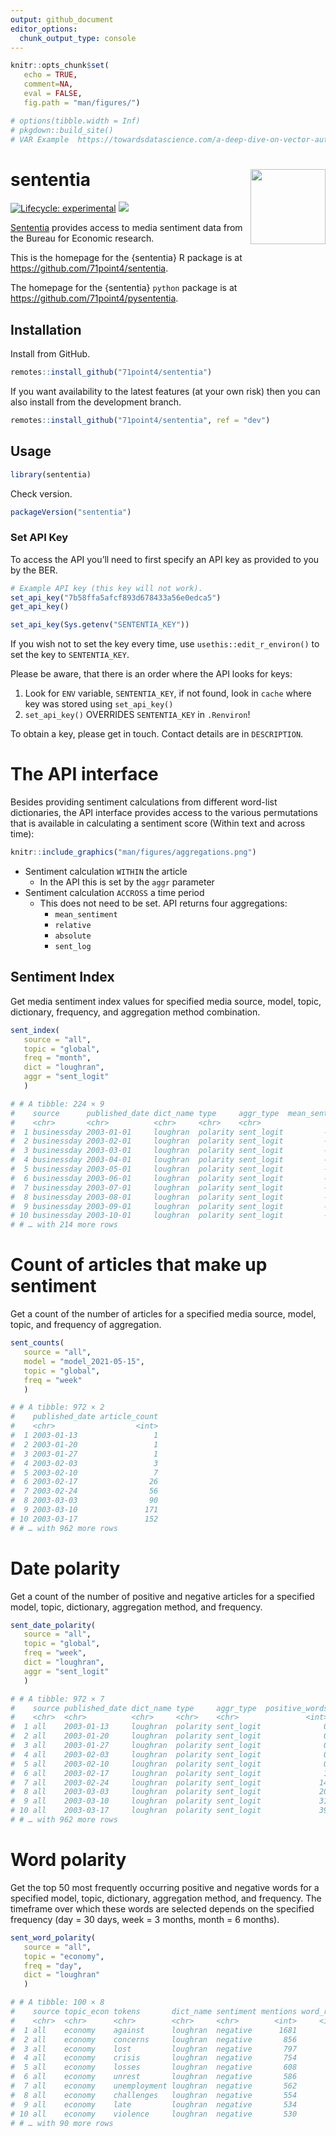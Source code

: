 ```yaml
---
output: github_document
editor_options: 
  chunk_output_type: console
---
```


```r
knitr::opts_chunk$set(
   echo = TRUE, 
   comment=NA,
   eval = FALSE, 
   fig.path = "man/figures/")

# options(tibble.width = Inf)
# pkgdown::build_site()
# VAR Example  https://towardsdatascience.com/a-deep-dive-on-vector-autoregression-in-r-58767ebb3f06
```

# sententia <img src="man/figures/logo.png" align="right" alt="" width="120" />

[![Lifecycle: experimental](https://img.shields.io/badge/lifecycle-experimental-orange.svg)](https://www.tidyverse.org/lifecycle/#experimental)
[![](https://img.shields.io/github/last-commit/71point4/sententia.svg)](https://github.com/71point4/sententia/commits/develop)

[Sententia](https://github.com/71point4/sententia) provides access to media sentiment data from the Bureau for Economic research.

This is the homepage for the {sententia} R package is at <https://github.com/71point4/sententia>.

The homepage for the {sententia} `python` package is at <https://github.com/71point4/pysententia>.

## Installation

Install from GitHub.

```r
remotes::install_github("71point4/sententia")
```

If you want availability to the latest features (at your own risk) then you can also install from the development branch.

```r
remotes::install_github("71point4/sententia", ref = "dev")
```

## Usage

```r
library(sententia)
```

Check version.

```r
packageVersion("sententia")
```

### Set API Key

To access the API you'll need to first specify an API key as provided to you by the BER.

```r
# Example API key (this key will not work).
set_api_key("7b58ffa5afcf893d678433a56e0edca5")
get_api_key()
```

```r
set_api_key(Sys.getenv("SENTENTIA_KEY"))
```

If you wish not to set the key every time, use `usethis::edit_r_environ()` to set the key to `SENTENTIA_KEY`.

Please be aware, that there is an order where the API looks for keys:

1) Look for `ENV` variable, `SENTENTIA_KEY`, if not found, look in `cache` where key was stored using `set_api_key()`
3) `set_api_key()` OVERRIDES `SENTENTIA_KEY` in `.Renviron`!

To obtain a key, please get in touch. Contact details are in `DESCRIPTION`.

# The API interface

Besides providing sentiment calculations from different word-list dictionaries, the API interface provides access to the various permutations that is available in calculating a sentiment score (Within text and across time): 

```r
knitr::include_graphics("man/figures/aggregations.png")
```

* Sentiment calculation `WITHIN` the article
   - In the API this is set by the `aggr` parameter
* Sentiment calculation `ACCROSS` a time period
   - This does not need to be set. API returns four aggregations:
      - `mean_sentiment` 
      - `relative` 
      - `absolute` 
      - `sent_log`

## Sentiment Index

Get media sentiment index values for specified media source, model, topic, dictionary, frequency, and aggregation method combination.

```r
sent_index(
   source = "all",
   topic = "global",
   freq = "month",
   dict = "loughran",
   aggr = "sent_logit"
   )

# # A tibble: 224 × 9
#    source      published_date dict_name type     aggr_type  mean_sentiment relative absolute sent_log
#    <chr>       <chr>          <chr>     <chr>    <chr>               <dbl>    <dbl>    <dbl>    <dbl>
#  1 businessday 2003-01-01     loughran  polarity sent_logit         -1.80    -1       -1        0    
#  2 businessday 2003-02-01     loughran  polarity sent_logit         -0.784   -0.639   -0.576   -0.645
#  3 businessday 2003-03-01     loughran  polarity sent_logit         -0.768   -0.539   -0.505   -0.523
#  4 businessday 2003-04-01     loughran  polarity sent_logit         -0.604   -0.423   -0.420   -0.388
#  5 businessday 2003-05-01     loughran  polarity sent_logit         -0.845   -0.582   -0.542   -0.567
#  6 businessday 2003-06-01     loughran  polarity sent_logit         -0.594   -0.426   -0.390   -0.394
#  7 businessday 2003-07-01     loughran  polarity sent_logit         -0.672   -0.462   -0.439   -0.433
#  8 businessday 2003-08-01     loughran  polarity sent_logit         -0.502   -0.356   -0.337   -0.323
#  9 businessday 2003-09-01     loughran  polarity sent_logit         -0.637   -0.478   -0.435   -0.452
# 10 businessday 2003-10-01     loughran  polarity sent_logit         -0.604   -0.412   -0.384   -0.381
# # … with 214 more rows
```

# Count of articles that make up sentiment

Get a count of the number of articles for a specified media source, model, topic, and frequency of aggregation.

```r
sent_counts(
   source = "all",
   model = "model_2021-05-15",
   topic = "global",
   freq = "week"
   )

# # A tibble: 972 × 2
#    published_date article_count
#    <chr>                  <int>
#  1 2003-01-13                 1
#  2 2003-01-20                 1
#  3 2003-01-27                 1
#  4 2003-02-03                 3
#  5 2003-02-10                 7
#  6 2003-02-17                26
#  7 2003-02-24                56
#  8 2003-03-03                90
#  9 2003-03-10               171
# 10 2003-03-17               152
# # … with 962 more rows
```

# Date polarity

Get a count of the number of positive and negative articles for a specified model, topic, dictionary, aggregation method, and frequency.

```r
sent_date_polarity(
   source = "all",
   topic = "global",
   freq = "week",
   dict = "loughran",
   aggr = "sent_logit"
   )

# # A tibble: 972 × 7
#    source published_date dict_name type     aggr_type  positive_words negative_words
#    <chr>  <chr>          <chr>     <chr>    <chr>               <int>          <int>
#  1 all    2003-01-13     loughran  polarity sent_logit              0              1
#  2 all    2003-01-20     loughran  polarity sent_logit              0              1
#  3 all    2003-01-27     loughran  polarity sent_logit              0              1
#  4 all    2003-02-03     loughran  polarity sent_logit              0              3
#  5 all    2003-02-10     loughran  polarity sent_logit              0              7
#  6 all    2003-02-17     loughran  polarity sent_logit              1             25
#  7 all    2003-02-24     loughran  polarity sent_logit             14             33
#  8 all    2003-03-03     loughran  polarity sent_logit             20             67
#  9 all    2003-03-10     loughran  polarity sent_logit             31            130
# 10 all    2003-03-17     loughran  polarity sent_logit             39            105
# # … with 962 more rows
```

# Word polarity

Get the top 50 most frequently occurring positive and negative words for a specified model, topic, dictionary, aggregation method, and frequency. The timeframe over which these words are selected depends on the specified frequency (day = 30 days, week = 3 months, month = 6 months).

```r
sent_word_polarity(
   source = "all",
   topic = "economy",
   freq = "day",
   dict = "loughran"
   )

# # A tibble: 100 × 8
#    source topic_econ tokens       dict_name sentiment mentions word_rank date_range             
#    <chr>  <chr>      <chr>        <chr>     <chr>        <int>     <int> <chr>                  
#  1 all    economy    against      loughran  negative      1681         1 2021-02-28 - 2021-08-29
#  2 all    economy    concerns     loughran  negative       856         2 2021-02-28 - 2021-08-29
#  3 all    economy    lost         loughran  negative       797         3 2021-02-28 - 2021-08-29
#  4 all    economy    crisis       loughran  negative       754         4 2021-02-28 - 2021-08-29
#  5 all    economy    losses       loughran  negative       608         5 2021-02-28 - 2021-08-29
#  6 all    economy    unrest       loughran  negative       586         6 2021-02-28 - 2021-08-29
#  7 all    economy    unemployment loughran  negative       562         7 2021-02-28 - 2021-08-29
#  8 all    economy    challenges   loughran  negative       554         8 2021-02-28 - 2021-08-29
#  9 all    economy    late         loughran  negative       534         9 2021-02-28 - 2021-08-29
# 10 all    economy    violence     loughran  negative       530        10 2021-02-28 - 2021-08-29
# # … with 90 more rows
```
